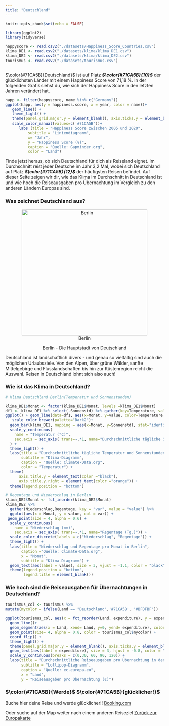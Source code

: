 ```yaml
---
title: "Deutschland"
---
```


```r
knitr::opts_chunk$set(echo = FALSE)

library(ggplot2)
library(tidyverse)

happyscore <- read.csv2("./datasets/Happiness_Score_Countries.csv")
klima_DE1 <- read.csv2("./datasets/klima/klima_DE1.csv")
klima_DE2 <- read.csv2("./datasets/klima/klima_DE2.csv")
tourismus <- read.csv2("./datasets/tourismus.csv")



```

$\color{#71CA5B}{Deutschland}$ ist auf Platz ***$\color{#71CA5B}{10}$*** der glücklichsten Länder mit einem Happiness Score von 71,18 %. In der folgenden Grafik siehst du, wie sich der Happiness Score in den letzten Jahren verändert hat.

```r
happ <- filter(happyscore, name %in% c("Germany"))
ggplot(happ, aes(y = happiness.score, x = year, color = name))+
   geom_line() +
   theme_light() +
   theme(panel.grid.major.y = element_blank(), axis.ticks.y = element_blank(), panel.border = element_blank()) +
   scale_color_manual(values=c('#71CA5B'))+
      labs (title = "Happiness Score zwischen 2005 und 2020",
          subtitle = "Liniendiagramm",
          x= "Jahr",
          y = "Happiness Score (%)",
          caption = "Quelle: Gapminder.org",
          color = "Land")
```
Finde jetzt heraus, ob sich Deutschland für dich als Reiseland eignet. Im Durchschnitt reist jeder Deutsche im Jahr 3,2 Mal, wobei sich Deutschland auf Platz ***$\color{#71CA5B}{12}$*** der häufigsten Reisen befindet. Auf dieser Seite zeigen wir dir, wie das Klima im Durchschnitt in Deutschland ist und wie hoch die Reiseausgaben pro Übernachtung im Vergleich zu den anderen Ländern Europas sind.  

### Was zeichnet Deutschland aus? ####

<center>![Berlin](https://static.wixstatic.com/media/dae877_cac3c7f145ea484e95fb4a66e7efdcf8~mv2.jpg/v1/fill/w_640,h_516,al_c,q_80,usm_0.66_1.00_0.01/dae877_cac3c7f145ea484e95fb4a66e7efdcf8~mv2.webp){height=400px" width="400px"}</center>

<center>Berlin - Die Hauptstadt von Deutschland</center>


Deutschland ist landschaftlich divers - und genau so vielfältig sind auch die möglichen Urlaubsziele. Von den Alpen, über grüne Wälder, sanfte Mittelgebirge und Flusslandschaften bis hin zur Küstenregion reicht die Auswahl. Reisen in Deutschland lohnt sich also auch!

### Wie ist das Klima in Deutschland? ####

```r
# Klima Deutschland Berlin(Temperatur und Sonnenstunden)

klima_DE1$Monat <- factor(klima_DE1$Monat, levels =klima_DE1$Monat)
df1 <- klima_DE1 %>% select(-Sonnenstd) %>% gather(key=Temperature, value=value, -Monat)
ggplot() + geom_line(data=df1, aes(x=Monat, y=value, color=Temperature, group=Temperature), size = 1.2) +
   scale_color_brewer(palette="Dark2")+
  geom_bar(klima_DE1, mapping = aes(x=Monat, y=Sonnenstd), stat="identity", alpha=0.5, fill = "orange") +
  scale_y_continuous(
    name = "Temperatur (°C)",
    sec.axis = sec_axis( trans=~.*1, name="Durchschnittliche tägliche Sonnenstunden (Std.)")
  ) +
  theme_light() + 
  labs(title = "Durchschnittliche tägliche Temperatur und Sonnenstunden in Deutschland in Berlin",
       subtitle = "Klima-Diagramm",
       caption = "Quelle: Climate-Data.org",
       color = "Temperatur") +
  theme(
      axis.title.y = element_text(color ="black"),
      axis.title.y.right = element_text(color ="orange")) +  
  theme(legend.position = "bottom")
```

```r
# Regentage und Niederschlag in Berlin 
klima_DE2$Monat <- fct_inorder(klima_DE2$Monat)
klima_DE2 %>% 
  gather(Niederschlag,Regentage, key = "var", value = "value") %>%
  ggplot(aes(x = Monat, y = value, col = var)) + 
 geom_point(size = 4, alpha = 0.6) +  
  scale_y_continuous(
    name = "Niederschlag (mm)",
    sec.axis = sec_axis( trans=~.*1, name="Regentage (Tg.)")) +
  scale_color_discrete(labels = c("Niederschlag", "Regentage")) +
  theme_light() + 
  labs(title = "Niederschlag und Regentage pro Monat in Berlin", 
       caption ="Quelle: Climate-Data.org",
       x = "Monat",
       subtitle = "Klima-Diagramm") + 
  geom_text(aes(label = value), size = 3, vjust = -1.1, color = "black") +
  theme(legend.position = "bottom",
        legend.title = element_blank())
```

### Wie hoch sind die Reiseausgaben für Übernachtungen in Deutschland? ####

```r

tourismus_col <- tourismus %>% 
mutate(mycolor = ifelse(Land == "Deutschland",'#71CA5B', '#BFBFBF'))

ggplot(tourismus_col, aes(x = fct_reorder(Land, expenditure), y = expenditure))+
  geom_line()+
  geom_segment(aes(x = Land, xend= Land, y=0, yend= expenditure), color = tourismus_col$mycolor, size = 2) +
  geom_point(size= 4, alpha = 0.8, color = tourismus_col$mycolor) + 
  coord_flip() +
  theme_light() +
  theme(panel.grid.major.y = element_blank(), axis.ticks.y = element_blank(), panel.border = element_blank(), legend.position = "none") +
  geom_text(aes(label = expenditure), size = 3, hjust = -0.8, color = "black")+
  scale_y_continuous(breaks = c(0,30, 60, 90, 120)) +
  labs(title = "Durchschnittliche Reiseausgaben pro Übernachtung in den Ländern Europas",
       subtitle = "Lollipop-Diagramm",
       caption = "Quelle: ec.europa.eu",
       x = "Land",
       y = "Reiseausgaben pro Übernachtung (€)")

```

### $\color{#71CA5B}{Werde}$ $\color{#71CA5B}{glücklicher!}$ ####
Buche hier deine Reise und werde glücklicher!! [Booking.com](https://www.booking.com/city/de.de.html?aid=1603077;sid=22dd0bb69f172fd94b3a90773f8f0f59;srpvid=081165938df500db&) 

Oder suche auf der Map weiter nach einem anderen Reiseziel [Zurück zur Europakarte](Happiness.html)